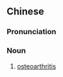 {{also|骨关节炎}}
==Chinese==
{{zh-forms|s=骨关节炎|type=13}}
{{wikipedia|lang=zh}}

===Pronunciation===
{{zh-pron
|m=gǔguānjiéyán,er=3
|cat=n
}}

===Noun===
{{zh-noun}}

# {{lb|zh|diseases}} [[osteoarthritis]]

{{zh-cat|Rheumatology}}